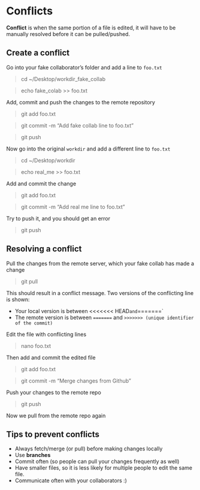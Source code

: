 # Conflicts

**Conflict** is when the same portion of a file is edited, it will have to be manually resolved before it can be pulled/pushed.

## Create a conflict

Go into your fake collaborator's folder and add a line to `foo.txt`

> cd ~/Desktop/workdir_fake_collab

> echo fake_colab >> foo.txt

Add, commit and push the changes to the remote repository 

> git add foo.txt

> git commit -m "Add fake collab line to foo.txt"

> git push

Now go into the original `workdir` and add a different line to `foo.txt`

> cd ~/Desktop/workdir

> echo real_me >> foo.txt

Add and commit the change

> git add foo.txt

> git commit -m "Add real me line to foo.txt"

Try to push it, and you should get an error

> git push

## Resolving a conflict

Pull the changes from the remote server, which your fake collab has made a change

> git pull

This should result in a conflict message. Two versions of the conflicting line is shown: 

* Your local version is between <<<<<<< HEAD` and `=======`
* The remote version is between `=======` and `>>>>>>> (unique identifier of the commit)`

Edit the file with conflicting lines

> nano foo.txt

Then add and commit the edited file

> git add foo.txt

> git commit -m "Merge changes from Github"

Push your changes to the remote repo

> git push

Now we pull from the remote repo again


## Tips to prevent conflicts

* Always fetch/merge (or pull) before making changes locally
* Use **branches** 
* Commit often (so people can pull your changes frequently as well)
* Have smaller files, so it is less likely for multiple people to edit the same file. 
* Communicate often with your collaborators :) 